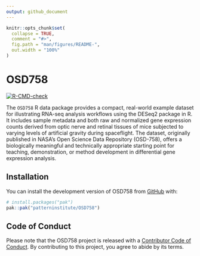 ```yaml
---
output: github_document
---
```


<!-- README.md is generated from README.Rmd. Please edit that file -->

```r
knitr::opts_chunk$set(
  collapse = TRUE,
  comment = "#>",
  fig.path = "man/figures/README-",
  out.width = "100%"
)
```

# OSD758

<!-- badges: start -->
[![R-CMD-check](https://github.com/patterninstitute/OSD758/actions/workflows/R-CMD-check.yaml/badge.svg)](https://github.com/patterninstitute/OSD758/actions/workflows/R-CMD-check.yaml)
<!-- badges: end -->

The `OSD758` R data package provides a compact, real-world example dataset for
illustrating RNA-seq analysis workflows using the DESeq2 package in R. It
includes sample metadata and both raw and normalized gene expression counts
derived from optic nerve and retinal tissues of mice subjected to varying levels
of artificial gravity during spaceflight. The dataset, originally published in
NASA's Open Science Data Repository (OSD-758), offers a biologically meaningful
and technically appropriate starting point for teaching, demonstration, or
method development in differential gene expression analysis.

## Installation

You can install the development version of OSD758 from [GitHub](https://github.com/) with:

``` r
# install.packages("pak")
pak::pak("patterninstitute/OSD758")
```

## Code of Conduct
  
Please note that the OSD758 project is released with a [Contributor Code of
Conduct](https://www.pattern.institute/OSD758/CODE_OF_CONDUCT.html). By
contributing to this project, you agree to abide by its terms.
